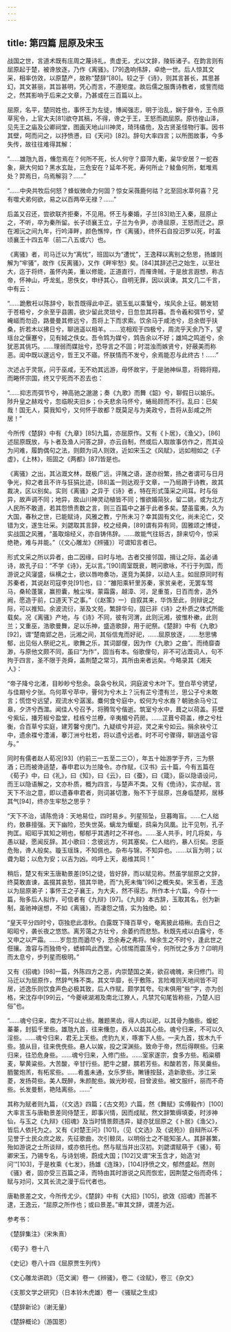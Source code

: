 ```yaml
---
---
---
```

title: 第四篇 屈原及宋玉
---




战国之世，言道术既有庄周之蔑诗礼，贵虚无，尤以文辞，陵轹诸子。在韵言则有屈原起于楚，被谗放逐，乃作《离骚》。[79]逸响伟辞，卓绝一世。后人惊其文采，相率仿效，以原楚产，故称“楚辞”[80]。较之于《诗》，则其言甚长，其思甚幻，其文甚丽，其旨甚明，凭心而言，不遵矩度。故后儒之服膺诗教者，或訾而绌之，然其影响于后来之文章，乃甚或在三百篇以上。

屈原，名平，楚同姓也，事怀王为左徒，博闻强志，明于治乱，娴于辞令，王令原草宪令，上官大夫[81]欲夺其稿，不得，谗之于王，王怒而疏屈原。原彷徨山泽，见先王之庙及公卿祠堂，图画天地山川神灵，琦玮僪佹，及古贤圣怪物行事。因书其壁，呵而问之，以抒愤懑，曰《天问》[82]。辞句大率四言；以所图故事，今多失传，故往往难得其解：

“……雄虺九首，儵忽焉在？何所不死，长人何守？靡萍九衢，枲华安居？一蛇吞象，厥大何如？黑水玄趾，三危安在？延年不死，寿何所止？鲮鱼何所，鬿堆焉处？羿焉日，乌焉解羽？……”

“……中央共牧后何怒？蜂蚁微命力何固？惊女采薇鹿何祜？北至回水萃何喜？兄有噬犬弟何欲，易之以百两卒无禄？……”

后盖又召还，尝欲联齐拒秦，不见用。怀王与秦婚，子兰[83]劝王入秦，屈原止之，不听，卒为秦所留。长子顷襄王立，子兰为令尹，亦谗屈原，王怒而迁之。原在湘沅之间九年，行吟泽畔，颜色憔悴，作《离骚》，终怀石自投汨罗以死，时盖顷襄王十四五年（前二八五或六）也。

《离骚》者，司马迁以为“离忧”，班固以为“遭忧”，王逸释以离别之愁思，扬雄则解为“牢骚”，故作《反离骚》，又作《畔牢愁》矣。[84]其辞述己之始生，以至壮大，迄于将终，虽怀内美，重以修能，正道直行，而罹谗贼，于是放言遐想，称古帝，怀神山，呼龙虬，思佚女，申纾其心，自明无罪，因以讽谏。其文几二千言，中有云：

“……跪敷衽以陈辞兮，耿吾既得此中正。驷玉虬以乘鷖兮，埃风余上征。朝发轫于苍梧兮，夕余至乎县圃，欲少留此灵琐兮，日忽忽其将暮。吾令羲和弭节兮，望崦嵫而勿迫，路曼曼其修远兮，吾将上下而求索。饮余马于咸池兮，总余辔乎扶桑，折若木以拂日兮，聊逍遥以相羊。……览相观于四极兮，周流乎天余乃下，望瑶台之偃蹇兮，见有娀之佚女。吾令鸩为媒兮，鸩告余以不好；雄鸠之鸣逝兮，余犹恶其佻巧。……理弱而媒拙兮，恐导言之不固；时混浊而嫉贤兮，好蔽美而称恶。闺中既以邃远兮，哲王又不寤。怀朕情而不发兮，余焉能忍与此终古！……”

次述占于灵氛，问于巫咸，无不劝其远游，毋怀故宇，于是驰神纵意，将翱将翔，而睠怀宗国，终又宁死而不忍去也：

“……抑志而弭节兮，神高驰之邈邈；奏《九歌》而舞《韶》兮，聊假日以媮乐。陟升皇之赫戏兮，忽临睨夫旧乡；仆夫悲余马怀兮，蜷局顾而不行。乱曰：已矣哉！国无人，莫我知兮，又何怀乎故都？既莫足与为美政兮，吾将从彭咸之所居！”

今所传《楚辞》中有《九章》[85]九篇，亦屈原作。又有《卜居》，《渔父》，[86]述屈原既放，与卜者及渔人问答之辞，亦云自制，然或后人取故事仿作之，而其设为问难，履韵偶句之法，则颇为词人则效，近如宋玉之《风赋》，远如相如之《子虚》，《上林》，班固之《两都》[87]皆是也。

《离骚》之出，其沾溉文林，既极广远，评隲之语，遂亦纷繁，扬之者谓可与日月争光，抑之者且不许与狂狷比迹，[88]盖一则达观于文章，一乃局蹐于诗教，故其裁决，区以别矣。实则《离骚》之异于《诗》者，特在形式藻采之间耳。时与俗异，故声调不同；地异，故山川神灵动植皆不同；惟欲婚简狄，留二姚，或为北方人民所不敢道，若其怨愤责数之言，则三百篇中之甚于此者多矣。楚虽蛮夷，久为大国，春秋之世，已能赋诗，风雅之教，宁所未习？幸其固有文化，尚未沦亡，交错为文，遂生壮采。刘勰取其言辞，校之经典，[89]谓有异有同，固雅颂之博徒，实战国之风雅，“虽取熔经义，亦自铸伟辞。……故能气往轹古，辞来切今，惊采绝艳，难与并能。”（《文心雕龙》《辨骚》）可谓知言者已。

形式文采之所以异者，由二因缘，曰时与地。古者交接邻国，揖让之际，盖必诵诗，故孔子曰：“不学《诗》，无以言。”[90]周室既衰，聘问歌咏，不行于列国，而游说之风寖盛，纵横之士，欲以唇吻奏功，遂竞为美辞，以动人主。如屈原同时有苏秦者，其说赵司寇李兑[91]也，曰：“雒阳乘轩里苏秦，家贫亲老，无罢车驽马，桑轮蓬箧，赢担囊，触尘埃，蒙霜露，越漳、河，足重茧，日百而舍，造外阙，愿造于前，口道天下之事。”（《赵策》一）自叙其来，华饰至此，则辩说之际，可以推知。余波流衍，渐及文苑，繁辞华句，固已非《诗》之朴质之体式所能载矣。况《离骚》产地，与《诗》不同，彼有河渭，此则沅湘，彼惟朴樕，此则兰；又重巫，浩歌曼舞，足以乐神，盛造歌辞，用于祀祭。《楚辞》中有《九歌》[92]，谓“楚南郢之邑，沅湘之间，其俗信鬼而好祀，……屈原放逐，……愁思怫郁，出见俗人祭祀之礼，歌舞之乐，其词鄙俚，因为作《九歌》之曲”。而绮靡杳渺，与原他文颇不同，虽曰“为作”，固当有本。俗歌俚句，非不可沾溉词人，句不拘于四言，圣不限于尧舜，盖荆楚之常习，其所由来者远矣。今略录其《湘夫人》：

“帝子降兮北渚，目眇眇兮愁余。袅袅兮秋风，洞庭波兮木叶下。登白苹兮骋望，与佳期兮夕张。鸟何萃兮苹中，罾何为兮木上？沅有芷兮澧有兰，思公子兮未敢言；慌惚兮远望，观流水兮潺湲。麋何食兮庭中，蛟何为兮水裔？朝驰余马兮江皋，夕济兮西澨。闻佳人兮召予，将腾驾兮偕逝。筑室兮水中，葺之以荷盖。荪壁兮紫坛，播芳椒兮盈堂，桂栋兮兰橑，辛夷楣兮药房。……芷葺兮荷盖，缭之兮杜衡，合百草兮实庭，建芳馨兮庑门。九疑缤兮并迎，灵之来兮如云。捐余袂兮江中，遗余褋兮澧浦，搴汀洲兮杜若，将以遗兮远者。时不可兮骤得，聊逍遥兮容与。”

同时有儒者赵人荀况[93]（约前三一五至二三○），年五十始游学于齐，三为祭酒；已而被谗适楚，春申君以为兰陵令。亦作赋，《汉书》云十篇，今有五篇在《荀子》中，曰《礼》，曰《知》，曰《云》，曰《蚕》，曰《箴》，臣以隐语设问，而王以隐语解之，文亦朴质，概为四言，与楚声不类。又有《佹诗》，实亦赋，言天下不治之意，即以遗春申君者，则词甚切激，殆不下于屈原，岂身临楚邦，居移其气[94]，终亦生牢愁之思乎？

“天下不治，请陈佹诗：天地易位，四时易乡。列星殒坠，旦暮晦盲。……仁人绌约，敖暴擅强。天下幽险，恐失世英。螭龙为蝘蜓，鸱枭为凤凰。比干见刳，孔子拘匡。昭昭乎其知之明也，郁郁乎其遇时之不祥也。……圣人共手，时几将矣，与愚以疑，愿闻反辞。其小歌曰：念彼远方，何其塞矣。仁人绌约，暴人衍矣。忠臣危殆，谗人般矣。璇玉瑶珠，不知佩也。杂布与锦，不知异也。……以盲为明；以聋为聪；以危为安；以吉为凶。呜呼上天，曷维其同！”

稍后，楚又有宋玉唐勒景差[95]之徒，皆好辞，而以赋见称。然虽学屈原之文辞，终莫敢直谏，盖掇其哀愁，猎其华艳，而“九死未悔”[96]之概失矣。宋玉者，王逸以为屈原弟子；事怀王之子襄王，为大夫，然不得志。所作本十六篇，今存十一篇，殆多后人拟作，可信者有《九辩》[97]。《九辩》本古辞，玉取其名，创为新制，虽驰神逞想，不如《离骚》，而凄怨之情，实为独绝。如：

“皇天平分四时兮，窃独悲此凛秋。白露既下降百草兮，奄离披此梧楸。去白日之昭昭兮，袭长夜之悠悠。离芳蔼之方壮兮，余萎约而悲愁。秋既先戒以白露兮，冬又申之以严霜。……岁忽忽而遒尽兮，恐余寿之弗将。悼余生之不时兮，逢此世之俇攘。澹容与而独倚兮，蟋蟀鸣此西堂。心怵惕而震荡兮，何所忧之多方？卬明月而太息兮，步列星而极明。”

又有《招魂》[98]一篇，外陈四方之恶，内崇楚国之美，欲召魂魄，来归修门。司马迁以为屈原作，然辞气殊不类。其文华靡，长于敷陈，言险难则天地间皆不可居，述逸乐则饮食声色必极其致，后人作赋，颇学其夸。句末俱用“些”字，亦为创格，宋沈存中[99]云，“今夔峡湖湘及南北江獠人，凡禁咒句尾皆称些，乃楚人旧俗”也。

“……魂兮归来，南方不可以止些。雕题黑齿，得人肉以祀，以其骨为醢些。蝮蛇蓁蓁，封狐千里些。雄虺九首，往来儵忽，吞人以益其心些。魂兮归来，不可以久淫些。……魂兮归来，君无上天些。虎豹九关，啄害下人些。一夫九首，拔木九千些。狼从目，往来侁侁些。悬人以娭，投之深渊些。致命于帝，然后得瞑些。归来归来，往恐危身些。……魂兮归来，入修门些。……室家遂宗，食多方些。稻粢穱麦，挐黄粱些。大苦酸，辛甘行些。肥牛之腱，臑若芳些。和酸若苦，陈吴羹些。胹鳖炮羔，有柘浆些。……肴羞未通，女乐罗些。敶锺按鼓，造新歌些。涉江采菱，发扬荷些。美人既醉，朱颜酡些。娭光眇视，目曾波些。被文服纤，丽而不奇些。长发曼鬋，艳陆离些。……”

其称为赋者则九篇，（《文选》四篇；《古文苑》六篇，然《舞赋》实傅毅作）[100]大率言玉与唐勒景差同侍楚王，即事兴情，因而成赋，然文辞繁缛填委，时涉神仙，与玉之《九辩》《招魂》及当时情景颇违异，疑亦犹屈原之《卜居》《渔父》，皆后人依托为之。又有《对楚王问》[101]，（见《文选》及《说苑》）自辩所以不见誉于士民众庶之故，先征歌曲，次引鲸凤，以明俗士之不能知圣人。其辞甚繁，殆如游说之士所谈辩，或亦依托也。然与赋当并出汉初。刘勰谓赋萌于《骚》，荀卿宋玉，乃锡专名，与诗划境，蔚成大国；[102]又谓“宋玉含才，始造‘对问’”[103]，于是枚乘《七发》，扬雄《连珠》，[104]抒愤之文，郁然盛起。然则《骚》者，固亦受三百篇之泽，而特由其时游说之风而恢宏，因荆楚之俗而奇伟；赋与对问，又其长流之漫于后代者也。

唐勒景差之文，今所传尤少。《楚辞》中有《大招》[105]，欲效《招魂》而甚不逮，王逸云，“屈原之所作也；或曰景差。”审其文辞，谓差为近。

参考书：

《楚辞集注》（宋朱熹）

《荀子》卷十八

《史记》卷八十四《屈原贾生列传》

《文心雕龙讲疏》（范文澜）卷一《辨骚》，卷二《诠赋》，卷三《杂文》

《支那文学之研究》（日本铃木虎雄）卷一《骚赋之生成》

《楚辞新论》（谢无量）

《楚辞概论》（游国恩）